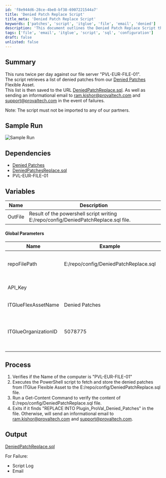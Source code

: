 ```yaml
---
id: 'f8e944d6-28ce-4be8-bf38-6907221544a7'
title: 'Denied Patch Replace Script'
title_meta: 'Denied Patch Replace Script'
keywords: ['patches', 'script', 'itglue', 'file', 'email', 'denied']
description: 'This document outlines the Denied Patch Replace Script that runs twice daily on the file server PVL-EUR-FILE-01. It retrieves a list of denied patches from the ITGlue Flexible Asset, saves it to a specified SQL file, and sends informational emails in case of failures.'
tags: ['file', 'email', 'itglue', 'script', 'sql', 'configuration']
draft: false
unlisted: false
---
```

## Summary

This runs twice per day against our file server "PVL-EUR-FILE-01".  
The script retrieves a list of denied patches from our [Denied Patches](https://proval.itglue.com/5078775/assets/236189-denied-patches/records) Flexible Asset.  
This list is then saved to the URL [DeniedPatchReplace.sql](https://file.provaltech.com/repo/config/DeniedPatchReplace.sql). As well as sending an informational email to [ram.kishor@provaltech.com](mailto:ram.kishor@provaltech.com) and [support@provaltech.com](mailto:support@provaltech.com) in the event of failures.  

Note: The script must not be imported to any of our partners.

## Sample Run

![Sample Run](../../../static/img/Fetch-Denied-Patch-List-From-Centralized-ITGLue-KBIDs/image_1.png)

## Dependencies

- [Denied Patches](https://proval.itglue.com/5078775/assets/236189-denied-patches/records)
- [DeniedPatchesReplace.sql](https://file.provaltech.com/repo/config/DeniedPatchReplace.sql)  
- PVL-EUR-FILE-01

## Variables

| Name     | Description                                                                 |
|----------|-----------------------------------------------------------------------------|
| OutFile  | Result of the powershell script writing E:/repo/config/DeniedPatchReplace.sql file. |

#### Global Parameters

| Name                    | Example                           | Required | Description                                                  |
|-------------------------|-----------------------------------|----------|--------------------------------------------------------------|
| repoFilePath            | E:/repo/config/DeniedPatchReplace.sql | Yes      | Path to write the file on PVL-EUR-FILE-01                   |
| API_Key                 |                                   | Yes      | API Key to communicate with ITGlue                           |
| ITGlueFlexAssetName     | Denied Patches                    | Yes      | Name of the flexible asset                                    |
| ITGlueOrganizationID     | 5078775                           | Yes      | Organization ID for the organization hosting the Flexible Asset |

## Process

1. Verifies if the Name of the computer is "PVL-EUR-FILE-01"
2. Executes the PowerShell script to fetch and store the denied patches from ITGlue Flexible Asset to the E:/repo/config/DeniedPatchReplace.sql file.
3. Run a Get-Content Command to verify the content of E:/repo/config/DeniedPatchReplace.sql file.
4. Exits if it finds "REPLACE INTO Plugin_ProVal_Denied_Patches" in the file. Otherwise, will send an informational email to [ram.kishor@provaltech.com](mailto:ram.kishor@provaltech.com) and [support@provaltech.com](mailto:support@provaltech.com).

## Output

[DeniedPatchReplace.sql](https://file.provaltech.com/repo/config/DeniedPatchReplace.sql)

For Failure:  
- Script Log  
- Email  












